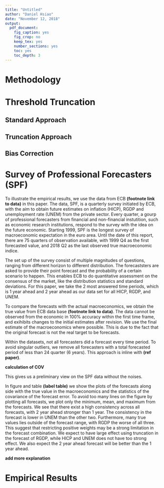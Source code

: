 ```yaml
---
title: "Untitled"
author: "Daniel Hsiao"
date: "November 12, 2018"
output:
  pdf_document:
    fig_caption: yes
    fig_crop: no
    keep_tex: yes
    number_sections: yes
    toc: yes
    toc_depth: 3
---
```

\newpage

# Methodology

# Threshold Truncation

## Standard Approach

## Truncation Approach

## Bias Correction

# Survey of Professional Forecasters (SPF)
To illustrate the empirical results, we use the data from ECB **(footnote link to data)** in this paper. The data, SPF, is a quarterly survey initiated by ECB, with the aim to obtain future estimates on inflation (HICP), RGDP and unemployment rate (UNEM) from the private sector. Every quarter, a gourp of professional forecasters from financial and non-financial instutition, such as economic research institutions, respond to the survey with the idea on the future economic. Starting 1999, SPF is the longest survey of macroeconomic expectation in the euro area. Until the date of this report, there are 75 quarters of observation available, with 1999 Q4 as the first forecasted value, and 2018 Q2 as the last observed true macroeconomic indice.

The set up of the survey consist of multiple magnitudes of questions, ranging from different horizon to different distribution. The forecaststers are asked to provide their point forecast and the probability of a certain scenario to happen. This enables ECB to do quantitative assessment on the consensus of the market, like the distribution statistics and standard deviations. For this paper, we take the 2 most answered time periods, which is 1 year ahead and 2 year ahead as our data set for all HICP, RGDP, and UNEM.

To compare the forecasts with the actual macroeconomics, we obtain the true value from ECB data base **(footnote link to data)**. The data cannot be observed from the economic in 100% accuracy within the first time frame, and exihibits changes to the initial estimates after revision. We use the final estimate of the macroeconomics where possible. This is due to the fact that the original forecast is not the real target to be forecasts.

Within the datasets, not all forecasters did a forecast every time period. To avoid singular outliers, we remove all forecasters with a total forecasted period of less than 24 quarter (6 years). This approach is inline with **(ref paper)**. 

**calculation of COV**

This gives us a preliminary view on the SPF data without the noises.

\begin{figure}[!h]
\centering
\includegraphics[width=16cm, height=26cm]{./Output/Images/SPF.png}
\caption{Survey of Professional Forecasters data illustration}\label{SPF data illustration}
\end{figure}

In figure \ref{SPF data illustration} and table **(label table)** we show the plots of the forecasts along side with the true value in the macroeconomics and the statistics of the covariance of the forecast error. To avoid too many lines on the figure by plotting all forecasts, we plot only the minimum, mean, and maximum from the forecasts. We see that there exist a high consistency across all forecasts, with 2 year ahead stronger than 1 year. The consistency in the forecast is lower in UNEM than the other two. Furthermore, many true values lies outside of the forecast range, with RGDP the worse of all three. This suggest that restricting positive weights may be a strong limitation in the forecast combination. We expect to have large effect using truncation in the forecast of RGDP, while HICP and UNEM does not have too strong effect. We also expect the 2 year ahead forecast will be better than the 1 year ahead.


**add more explanation**


# Empirical Results

